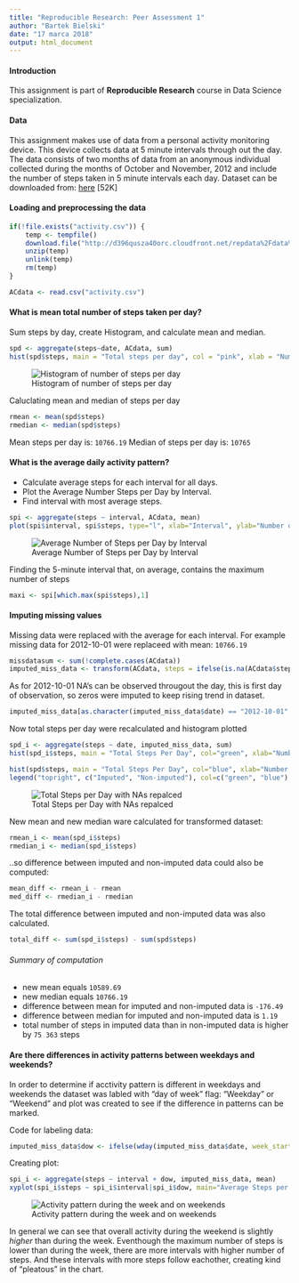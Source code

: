---
title: "Reproducible Research: Peer Assessment 1"
author: "Bartek Bielski"
date: "17 marca 2018"
output: html_document
---


#### Introduction
This assignment is part of **Reproducible Research** course in Data Science specialization. 

#### Data 
This assignment makes use of data from a personal activity monitoring device. This device collects data at 5 minute intervals through out the day. The data consists of two months of data from an anonymous individual collected during the months of October and November, 2012 and include the number of steps taken in 5 minute intervals each day. 
Dataset can be downloaded from: [here](https://d396qusza40orc.cloudfront.net/repdata%2Fdata%2Factivity.zip) [52K]


#### Loading and preprocessing the data
```r
if(!file.exists("activity.csv")) {
    temp <- tempfile()
    download.file("http://d396qusza40orc.cloudfront.net/repdata%2Fdata%2Factivity.zip",temp)
    unzip(temp)
    unlink(temp)
    rm(temp)
}

ACdata <- read.csv("activity.csv")

```


#### What is mean total number of steps taken per day?
Sum steps by day, create Histogram, and calculate mean and median.
```r
spd <- aggregate(steps~date, ACdata, sum)
hist(spd$steps, main = "Total steps per day", col = "pink", xlab = "Number of steps")

```
![Histogram of number of steps per day](figures/SPD.png)


Caluclating mean and median of steps per day
```r
rmean <- mean(spd$steps)
rmedian <- median(spd$steps)
```
Mean steps per day is: `10766.19`
Median of steps per day is: `10765`


#### What is the average daily activity pattern?
* Calculate average steps for each interval for all days. 
* Plot the Average Number Steps per Day by Interval. 
* Find interval with most average steps. 

```r
spi <- aggregate(steps ~ interval, ACdata, mean)
plot(spi$interval, spi$steps, type="l", xlab="Interval", ylab="Number of Steps", main="Average Number of Steps per Day by Interval")
```
![Average Number of Steps per Day by Interval](figures/SPI.png)

Finding the 5-minute interval that, on average, contains the maximum number of steps
```r
maxi <- spi[which.max(spi$steps),1]
```

#### Imputing missing values

Missing data were replaced with the average for each interval. For example missing data for 2012-10-01 were replaceed with mean: ```10766.19```

```r
missdatasum <- sum(!complete.cases(ACdata))
imputed_miss_data <- transform(ACdata, steps = ifelse(is.na(ACdata$steps), spi$steps[match(ACdata$interval, spi$interval)], ACdata$steps))
```
As for 2012-10-01 NA's can be observed througout the day, this is first day of observation, so zeros were imputed to keep rising trend in dataset.

```r
imputed_miss_data[as.character(imputed_miss_data$date) == "2012-10-01", 1] <- 0
```
Now total steps per day were recalculated and histogram plotted

```r
spd_i <- aggregate(steps ~ date, imputed_miss_data, sum)
hist(spd_i$steps, main = "Total Steps Per Day", col="green", xlab="Number of Steps")

hist(spd$steps, main = "Total Steps Per Day", col="blue", xlab="Number of Steps", add=T)
legend("topright", c("Imputed", "Non-imputed"), col=c("green", "blue"), lwd=10)
```
![Total Steps per Day with NAs repalced](figures/SPD_IMP.png)

New mean and new median ware calculated for transformed dataset:
```r
rmean_i <- mean(spd_i$steps)
rmedian_i <- median(spd_i$steps)
```

..so difference between imputed and non-imputed data could also be computed:

```r
mean_diff <- rmean_i - rmean
med_diff <- rmedian_i - rmedian
```
The total difference between imputed and non-imputed data was also calculated.
```r
total_diff <- sum(spd_i$steps) - sum(spd$steps)
```
###### Summary of computation
* new mean equals ```10589.69```
* new median equals ```10766.19```
* difference between mean for imputed and non-imputed data is ```-176.49```
* difference between median for imputed and non-imputed data is ```1.19```
* total number of steps in imputed data than in non-imputed data is higher by ```75 363``` steps



#### Are there differences in activity patterns between weekdays and weekends?
In order to determine if acctivity pattern is different in weekdays and weekends the dataset was labled with "day of week" flag: "Weekday" or "Weekend"
and plot was created to see if the difference in patterns can be marked.

Code for labeling data:
```r
imputed_miss_data$dow <- ifelse(wday(imputed_miss_data$date, week_start = getOption("lubridate.week.start", 1)) %in% c(1,5), "Weekday", "Weekend")
```

Creating plot:
```r
spi_i <- aggregate(steps ~ interval + dow, imputed_miss_data, mean)
xyplot(spi_i$steps ~ spi_i$interval|spi_i$dow, main="Average Steps per Day by Interval",xlab="Interval", ylab="Steps",layout=c(1,2), type="l")
```
![Activity pattern during the week and on weekends](figures/APWW.png)

In general we can see that overall activity during the weekend is slightly *higher* than during the week. Eventhough the maximum number of steps is lower than during the week, there are more intervals with higher number of steps. And these intervals with more steps follow eachother, creating kind of "pleatous" in the chart.


